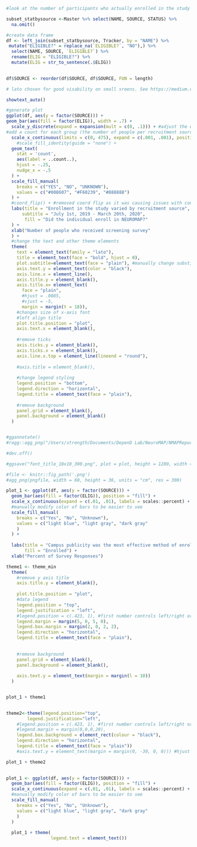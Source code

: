 ```r

#look at the number of participants who actually enrolled in the study from the source

subset_statbysource <-Master %>% select(NAME, SOURCE, STATUS) %>%
  na.omit() 

#create data frame
df <- left_join(subset_statbysource, Tracker, by = "NAME") %>%
 mutate("ELIGIBLE?" = replace_na(`ELIGIBLE?`, "NO"),) %>%
  select(NAME, SOURCE, `ELIGIBLE?`) %>%
  rename(ELIG = "ELIGIBLE?") %>%
  mutate(ELIG = str_to_sentence(.$ELIG))
  

df$SOURCE <- reorder(df$SOURCE, df$SOURCE, FUN = length)


```

```r
# lato chosen for good visability on small sreens. See https://medium.com/nightingale/choosing-a-font-for-your-data-visualization-2ed37afea637

showtext_auto()

#generate plot
ggplot(df, aes(y = factor(SOURCE))) +
geom_bar(aes(fill = factor(ELIG)), width = .7) +
  scale_y_discrete(expand = expansion(mult = c(0, .1))) + #adjust the white space around the start of each bar. Think of the x-axis as stacking from bottom to top. Use x_cont since data is numerical.
#add a count for each group (the number of people per recruitment source)
  scale_x_continuous(limits = c(0, 475), expand = c(.001, .001), position = "top") +
    #scale_fill_identity(guide = "none") +
  geom_text(
    stat = 'count',
    aes(label = ..count..),
    hjust = -.25,
    nudge_x = -.5
  ) +
  scale_fill_manual(
    breaks = c("YES", "NO", "UNKNOWN"),
    values = c("#008607", "#F60239", "#888888")
  ) +
  #coord_flip() + #removed coord flip as it was causing issues with controlling the placement of the x-axis label on top. Solution was to set y only. Seems to be better solution.
  labs(title = "Enrollment in the study varied by recruitment source",
      subtitle = "July 1st, 2019 - March 20th, 2020",
       fill = "Did the individual enroll in NEUROMAP?"
  ) +
  xlab("Number of people who received screening survey"
  ) +
  #change the text and other theme elements
  theme(
    text = element_text(family = "lato"),
    title = element_text(face = "bold", hjust = 0),
    plot.subtitle=element_text(face = "plain"), #manually change substitle font weight
    axis.text.y = element_text(color = "black"),
    axis.line.x = element_line(),
    axis.title.y = element_blank(),
    axis.title.x= element_text(
      face = "plain",
      #hjust = .0085, 
      #vjust = -5, 
      margin = margin(t = 18)),
    #changes size of x-axis font
    #left align title 
    plot.title.position = "plot",
    axis.text.x = element_blank(),
    
    #remove ticks
    axis.ticks.y = element_blank(),
    axis.ticks.x = element_blank(),
    axis.line.x.top = element_line(lineend = "round"),
    
    #axis.title = element_blank(),
    
    #change legend styling
    legend.position = "bottom",
    legend.direction = "horizontal",
    legend.title = element_text(face = "plain"),
    
    #remove background
    panel.grid = element_blank(),
    panel.background = element_blank()
  )


#ggannotate()
#ragg::agg_png("/Users/strength/Documents/DepenD Lab/NeuroMAP/NMAPReports/weeklyStatusReport/output/graph1.png", width = 1980, height = 1280, units = "px", res = 1)

#dev.off()

#ggsave("font_title_10x10_300.png", plot = plot, height = 1280, width = 1980, units = "px", dpi = 300)

#file <- knitr::fig_path('.png')
#agg_png(pngfile, width = 60, height = 36, units = "cm", res = 300)
```

```r
plot_1 <- ggplot(df, aes(y = factor(SOURCE))) +
  geom_bar(aes(fill = factor(ELIG)), position = "fill") +
  scale_x_continuous(expand = c(.01, .01), labels = scales::percent) +
  #manually modify color of bars to be easier to see
  scale_fill_manual(
    breaks = c("Yes", "No", "Unknown"),
    values = c("light blue", "light gray", "dark gray"
    )
  ) +
  
  labs(title = "Campus publicity was the most effective method of enrolling participants in the study",
       fill = "Enrolled") +
  xlab("Percent of Survey Responses")

theme1 <- theme_min
  theme(
    #remove y axis title
    axis.title.y = element_blank(),
    
    plot.title.position = "plot",
    #data legend
    legend.position = "top",
    legend.justification = "left",
    #legend.position = c(.423, 1), #first number controls left/right orientation. second number controls top/bottom
    legend.margin = margin(5, 0, 5, 0),
    legend.box.margin = margin(2, 0, 2, 2),
    legend.direction = "horizontal",
    legend.title = element_text(face = "plain"),
    
    
    #remove background
    panel.grid = element_blank(),
    panel.background = element_blank(),
    
    axis.text.y = element_text(margin = margin(l = 10))
  )


plot_1 + theme1

  
theme2<-theme(legend.position="top",
        legend.justification="left",
    #legend.position = c(.423, 1), #first number controls left/right orientation. second number controls top/bottom
    #legend.margin = margin(0,0,0,20),
    legend.box.background = element_rect(colour = "black"),
    legend.direction = "horizontal",
    legend.title = element_text(face = "plain"))
    #axis.text.y = element_text(margin = margin(0, -30, 0, 0))) #hjust controls justification of text, instead use element_text(margin) to adjust

plot_1 + theme2
  
```


```r
plot_1 <- ggplot(df, aes(y = factor(SOURCE))) +
  geom_bar(aes(fill = factor(ELIG)), position = "fill") +
  scale_x_continuous(expand = c(.01, .01), labels = scales::percent) +
  #manually modify color of bars to be easier to see
  scale_fill_manual(
    breaks = c("Yes", "No", "Unknown"),
    values = c("light blue", "light gray", "dark gray"
    )
  ) 
 
  plot_1 + theme(
                 legend.text = element_text())
```

